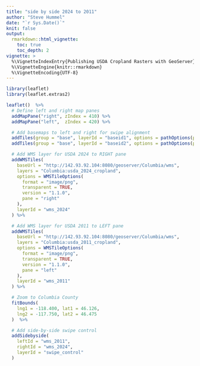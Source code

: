 ```yaml
---
title: "side by side 2024 to 2011"
author: "Steve Hummel"
date: "`r Sys.Date()`"
knit: false
output:
  rmarkdown::html_vignette:
    toc: true
    toc_depth: 2
vignette: >
  %\VignetteIndexEntry{Publishing USDA Cropland Rasters with GeoServer}
  %\VignetteEngine{knitr::rmarkdown}
  %\VignetteEncoding{UTF-8}
---
```


```r
library(leaflet)
library(leaflet.extras2)
```


```r

leaflet()  %>%
  # Define left and right map panes
  addMapPane("right", zIndex = 410) %>%
  addMapPane("left",  zIndex = 420) %>%

  # Add basemaps to left and right for swipe alignment
  addTiles(group = "base", layerId = "baseid1", options = pathOptions(pane = "right")) %>%
  addTiles(group = "base", layerId = "baseid2", options = pathOptions(pane = "left")) %>%

  # Add WMS layer for USDA 2024 to RIGHT pane
  addWMSTiles(
    baseUrl = "http://142.93.92.104:8080/geoserver/Columbia/wms",
    layers = "Columbia:usda_2024_cropland",
    options = WMSTileOptions(
      format = "image/png",
      transparent = TRUE,
      version = "1.1.0",
      pane = "right"
    ),
    layerId = "wms_2024"
  ) %>%

  # Add WMS layer for USDA 2011 to LEFT pane
  addWMSTiles(
    baseUrl = "http://142.93.92.104:8080/geoserver/Columbia/wms",
    layers = "Columbia:usda_2011_cropland",
    options = WMSTileOptions(
      format = "image/png",
      transparent = TRUE,
      version = "1.1.0",
      pane = "left"
    ),
    layerId = "wms_2011"
  ) %>%

  # Zoom to Columbia County
  fitBounds(
    lng1 = -118.400, lat1 = 46.126,
    lng2 = -117.750, lat2 = 46.475
  )  %>%

  # Add side-by-side swipe control
  addSidebyside(
    leftId = "wms_2011",
    rightId = "wms_2024",
    layerId = "swipe_control"
  )


```

